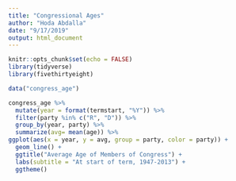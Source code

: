 ```yaml
---
title: "Congressional Ages"
author: "Hoda Abdalla"
date: "9/17/2019"
output: html_document
---
```


```r
knitr::opts_chunk$set(echo = FALSE)
library(tidyverse)
library(fivethirtyeight)
```

```r
data("congress_age")

congress_age %>%
  mutate(year = format(termstart, "%Y")) %>%
  filter(party %in% c("R", "D")) %>%
  group_by(year, party) %>%
  summarize(avg= mean(age)) %>%
ggplot(aes(x = year, y = avg, group = party, color = party)) +
  geom_line() +
  ggtitle("Average Age of Members of Congress") +
  labs(subtitle = "At start of term, 1947-2013") +
  ggtheme()
  

```


